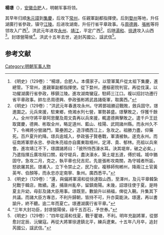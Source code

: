 '''楊璟'''（{{bd|？||1382年}}），[[安徽|安徽]][[合肥|合肥]]人，明朝军事将领。

其早年归顺[[朱元璋|朱元璋]]到[[集慶|集慶]]，后攻下[[常州|常州]]，任親軍副都指揮使。后到[[婺州|婺州]]等地，升任湖廣行省參政，镇守[[江陵|江陵]]。后进攻湖南，升任行省平章政事。与[[周德興|周德興]]、[[張彬|張彬]]等将领攻入广西<ref>《明史》（129卷）：“楊璟，合肥人。本儒家子。以管軍萬戶從太祖下集慶，進總管。下常州，進親軍副都指揮使。從下婺州，遷樞密院判官。再從伐漢，以功擢湖廣行省參政，移鎮江陵。進攻湖南蠻寇，駐師三江口。複以招討功遷行省平章政事。帥左丞周德興、參政張彬將武昌諸衛軍，取廣西。”</ref>。洪武元年进攻[[永州|永州]]、[[靖江|靖江]]，平定广西<ref>《明史》（129卷）：“洪武元年春進攻永州。守將鄧祖勝迎戰敗，斂兵固守。璟進圍之。元兵來援，駐東鄉，倚湘水列七營，軍勢甚盛。璟擊敗之，俘獲千餘人。全州守將平章阿思蘭及周文貴再以兵來援，輒遣德興擊敗之。遣千戶王廷取寶慶，德興、彬取全州，略定道州、藍山、桂陽、武岡諸州縣。而永州久不下，令裨將分營諸門，築壘困之，造浮橋西江上，急攻之。祖勝力盡，仰藥死。百戶夏升約降。璟兵逾城入，參政張子賢巷戰，軍潰被執，遂克永州。而征南將軍廖永忠、參政朱亮祖亦自廣東取梧州，定潯、貴、郁林。亮祖以兵來會。進攻靖江不下，璟謂諸將曰：「彼所恃西濠水耳。決其堤岸，破之必矣。」乃遣指揮丘廣攻叚口關，殺守堤兵，盡決濠水，築土堤五道，傅於城。城中猶固守。急攻二月，克之，執平章也兒吉尼。先是張彬攻南關，為守城者所詬，怒欲屠其民。璟甫入，立下令禁止之，民乃安。複移師徇郴州，降兩江土官黃英岑、伯顏等，而永忠亦定南寧、象州。廣西悉平。”</ref>。后随[[湯和|湯和]]、[[徐達|徐達]]攻入山西<ref>《明史》（129卷）：“還，與偏將軍湯和從徐達取山西，至澤州，及元平章韓紮兒戰于韓店，敗績。還，捕唐州亂卒，留鎮南陽。未幾，詔璟往使于夏。是時夏主升幼，母彭及諸大臣用事。璟既至。數諭升以禍福，俾從入覲。升集其下共議。而諸大臣方專恣，不利升歸朝，皆持不可，升亦莫能決。璟還，再以書諭升，終不聽。逾二年而夏亡。璟遷湖廣行省平章。”</ref>。封璟營陽侯<ref>“三年大封功臣，封璟營陽侯，祿千五百石，予世券。”</ref>。洪武十五年去世，追封芮國公，諡武信<ref>《明史》（129卷）：“四年從湯和伐夏，戰于瞿塘，不利。明年充副將軍，從鄧愈討定辰、沅蠻寇。再從大將軍徐達鎮北平，練兵遼東。十五年八月卒，追封芮國公，諡武信。”</ref>。

==参考文献==
{{wikisource|明史/卷129}}
<div class="references-small">
<references></references>
</div>


[[Category:明朝军事人物|Category:明朝军事人物]]